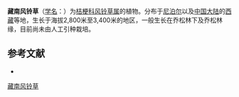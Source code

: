 {{Speciesbox
| name = 藏南风铃草
| status = 
| status_system = 
| image =
| genus = Campanula
| species = nakaoi
| authority = Kitamura
}}

'''藏南风铃草'''（[[学名|学名]]：{{lang|la|''Campanula nakaoi''}}）为[[桔梗科|桔梗科]][[风铃草属|风铃草属]]的植物。分布于[[尼泊尔|尼泊尔]]以及[[中国大陆|中国大陆]]的[[西藏|西藏]]等地，生长于海拔2,800米至3,400米的地区，一般生长在乔松林下及乔松林缘，目前尚未由人工引种栽培。

== 参考文献 ==
<div class="references-small">
* {{cite web| url =http://www.bioinfo.cn/db05/KmzwSpecies.php?action=view&id=2064| title =藏南风铃草| work =《中国高等植物数据库全库》| publisher =中国科学院微生物研究所| author =昆明植物研究所| accessdate =2009-02-22| deadurl =yes| archiveurl =https://web.archive.org/web/20160305080606/http://www.bioinfo.cn/db05/KmzwSpecies.php?action=view&id=2064| archivedate =2016-03-05}}
</div>
{{Taxonbar|from=Q15225819}}

[[Category:风铃草属|藏南风铃草]]


{{植物小作品}}